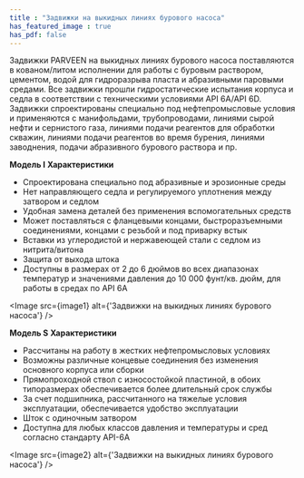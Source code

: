 ```yaml
---
title : "Задвижки на выкидных линиях бурового насоса"
has_featured_image : true
has_pdf: false
---
```


Задвижки PARVEEN на выкидных линиях бурового насоса поставляются в кованом/литом исполнении для работы с буровым раствором, цементом, водой для гидроразрыва пласта и абразивными паровыми средами. Все задвижки прошли гидростатические испытания корпуса и седла в соответствии с техническими условиями API 6A/API 6D. Задвижки спроектированы специально под нефтепромысловые условия и применяются с манифольдами, трубопроводами, линиями сырой нефти и сернистого газа, линиями подачи реагентов для обработки скважин, линиями подачи реагентов во время бурения, линиями заводнения, подачи абразивного бурового раствора и пр.

<strong>Модель I</strong>
<strong>Характеристики</strong>

- Спроектирована специально под абразивные и эрозионные среды
- Нет направляющего седла и регулируемого уплотнения между затвором и седлом
- Удобная замена деталей без применения вспомогательных средств
- Может поставляться с фланцевыми концами, быстроразъемными соединениями, концами с резьбой и под приварку встык
- Вставки из углеродистой и нержавеющей стали с седлом из нитрита/витона
- Защита от выхода штока
- Доступны в размерах от 2 до 6 дюймов во всех диапазонах температур и значениями давления до 10 000 фунт/кв. дюйм, для работы в средах по API 6A

<Image src={image1} alt={'Задвижки на выкидных линиях бурового насоса'} />


<strong>Модель S</strong>
<strong>Характеристики</strong>

- Рассчитаны на работу в жестких нефтепромысловых условиях
- Возможны различные концевые соединения без изменения основного корпуса или сборки
- Прямопроходной ствол с износостойкой пластиной, в обоих типоразмерах обеспечивается более длительный срок службы
- За счет подшипника, рассчитанного на тяжелые условия эксплуатации, обеспечивается удобство эксплуатации
- Шток с одиночным затвором
- Доступна для любых классов давления и температуры и сред согласно стандарту API-6A


<Image src={image2} alt={'Задвижки на выкидных линиях бурового насоса'} />